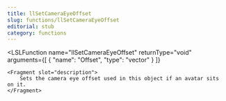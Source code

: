 ```yaml
---
title: llSetCameraEyeOffset
slug: functions/llSetCameraEyeOffset
editorial: stub
category: functions
---
```


<LSLFunction
	name="llSetCameraEyeOffset"
	returnType="void"
	arguments={[
	{
		"name": "Offset",
		"type": "vector"
	}
]}
>
	<Fragment slot="description">
		Sets the camera eye offset used in this object if an avatar sits on it.
	</Fragment>
</LSLFunction>
